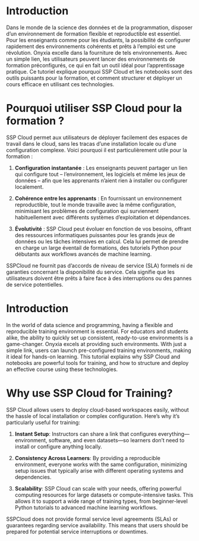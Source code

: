 ::: {.content-visible when-profile="fr"}

# Introduction
Dans le monde de la science des données et de la programmation, disposer d’un environnement de formation flexible et reproductible est essentiel. Pour les enseignants comme pour les étudiants, la possibilité de configurer rapidement des environnements cohérents et prêts à l’emploi est une révolution. Onyxia excelle dans la fourniture de tels environnements. Avec un simple lien, les utilisateurs peuvent lancer des environnements de formation préconfigurés, ce qui en fait un outil idéal pour l’apprentissage pratique. Ce tutoriel explique pourquoi SSP Cloud et les notebooks sont des outils puissants pour la formation, et comment structurer et déployer un cours efficace en utilisant ces technologies.

# Pourquoi utiliser SSP Cloud pour la formation ?
SSP Cloud permet aux utilisateurs de déployer facilement des espaces de travail dans le cloud, sans les tracas d’une installation locale ou d’une configuration complexe. Voici pourquoi il est particulièrement utile pour la formation :

1. **Configuration instantanée** : Les enseignants peuvent partager un lien qui configure tout – l’environnement, les logiciels et même les jeux de données – afin que les apprenants n’aient rien à installer ou configurer localement.
   
2. **Cohérence entre les apprenants** : En fournissant un environnement reproductible, tout le monde travaille avec la même configuration, minimisant les problèmes de configuration qui surviennent habituellement avec différents systèmes d’exploitation et dépendances.

3. **Évolutivité** : SSP Cloud peut évoluer en fonction de vos besoins, offrant des ressources informatiques puissantes pour les grands jeux de données ou les tâches intensives en calcul. Cela lui permet de prendre en charge un large éventail de formations, des tutoriels Python pour débutants aux workflows avancés de machine learning.

:::
::: {.callout-warning}
SSPCloud ne fournit pas d’accords de niveau de service (SLA) formels ni de garanties concernant la disponibilité du service. Cela signifie que les utilisateurs doivent être prêts à faire face à des interruptions ou des pannes de service potentielles.
:::



::: {.content-visible when-profile="en"}

# Introduction
In the world of data science and programming, having a flexible and reproducible training environment is essential. For educators and students alike, the ability to quickly set up consistent, ready-to-use environments is a game-changer. Onyxia excels at providing such environments. With just a simple link, users can launch pre-configured training environments, making it ideal for hands-on learning. This tutorial explains why SSP Cloud and notebooks are powerful tools for training, and how to structure and deploy an effective course using these technologies.

# Why use SSP Cloud for Training?
SSP Cloud allows users to deploy cloud-based workspaces easily, without the hassle of local installation or complex configuration. Here’s why it’s particularly useful for training:

1. **Instant Setup**: Instructors can share a link that configures everything—environment, software, and even datasets—so learners don’t need to install or configure anything locally.
   
2. **Consistency Across Learners**: By providing a reproducible environment, everyone works with the same configuration, minimizing setup issues that typically arise with different operating systems and dependencies.

3. **Scalability**: SSP Cloud can scale with your needs, offering powerful computing resources for large datasets or compute-intensive tasks. This allows it to support a wide range of training types, from beginner-level Python tutorials to advanced machine learning workflows.

:::
::: {.callout-warning}
SSPCloud does not provide formal service level agreements (SLAs) or guarantees regarding service availability. This means that users should be prepared for potential service interruptions or downtimes.
:::
